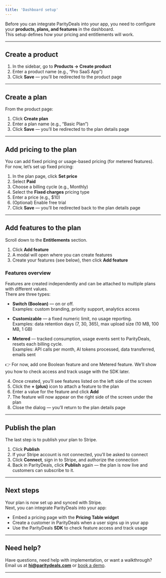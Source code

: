 ```yaml
---
title: 'Dashboard setup'
---
```


Before you can integrate ParityDeals into your app, you need to configure your **products, plans, and features** in the dashboard.  
This setup defines how your pricing and entitlements will work.

---

## Create a product

1. In the sidebar, go to **Products → Create product**  
2. Enter a product name (e.g., “Pro SaaS App”)  
3. Click **Save** — you’ll be redirected to the product page  

---

## Create a plan

From the product page:  

1. Click **Create plan**  
2. Enter a plan name (e.g., “Basic Plan”)  
3. Click **Save** — you’ll be redirected to the plan details page  

---

## Add pricing to the plan

You can add fixed pricing or usage-based pricing (for metered features).  
For now, let’s set up fixed pricing:

1. In the plan page, click **Set price**  
2. Select **Paid**  
3. Choose a billing cycle (e.g., Monthly)  
4. Select the **Fixed charges** pricing type  
5. Enter a price (e.g., $10)  
6. (Optional) Enable free trial  
7. Click **Save** — you’ll be redirected back to the plan details page  

---

## Add features to the plan

Scroll down to the **Entitlements** section.  

1. Click **Add feature**  
2. A modal will open where you can create features  
3. Create your features (see below), then click **Add feature**  

### Features overview

Features are created independently and can be attached to multiple plans with different values.  
There are three types:

- **Switch (Boolean)** — on or off.  
  Examples: custom branding, priority support, analytics access  

- **Customizable** — a fixed numeric limit, no usage reporting.  
  Examples: data retention days (7, 30, 365), max upload size (10 MB, 100 MB, 1 GB)  

- **Metered** — tracked consumption, usage events sent to ParityDeals, resets each billing cycle.  
  Examples: API calls per month, AI tokens processed, data transferred, emails sent  

👉 For now, add one Boolean feature and one Metered feature. We’ll show you how to check access and track usage with the SDK later.  

4. Once created, you’ll see features listed on the left side of the screen  
5. Click the **+ (plus)** icon to attach a feature to the plan  
6. Enter a value for the feature and click **Add**  
7. The feature will now appear on the right side of the screen under the plan  
8. Close the dialog — you’ll return to the plan details page  

---

## Publish the plan

The last step is to publish your plan to Stripe.  

1. Click **Publish**  
2. If your Stripe account is not connected, you’ll be asked to connect  
3. Click **Connect**, sign in to Stripe, and authorize the connection  
4. Back in ParityDeals, click **Publish** again — the plan is now live and customers can subscribe to it. 

---

## Next steps

Your plan is now set up and synced with Stripe.  
Next, you can integrate ParityDeals into your app:

- Embed a pricing page with the **Pricing Table widget**  
- Create a customer in ParityDeals when a user signs up in your app  
- Use the ParityDeals **SDK** to check feature access and track usage  

---
## Need help?

Have questions, need help with implementation, or want a walkthrough?  
Email us at **hi@paritydeals.com** or [book a demo](https://tidycal.com/neravath/15-minute-meeting).

---